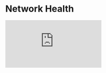 # Network Health

<iframe id="ytplayer" type="text/html"
  class="video"
  src="https://www.youtube.com/embed/XBykVWBSNXM?autoplay=1&mute=1"
  allowFullScreen="allowFullScreen"
  mozallowfullscreen="mozallowfullscreen"
  msallowfullscreen="msallowfullscreen"
  oallowfullscreen="oallowfullscreen"
  webkitallowfullscreen="webkitallowfullscreen"
  frameBorder="0">
  </iframe>
